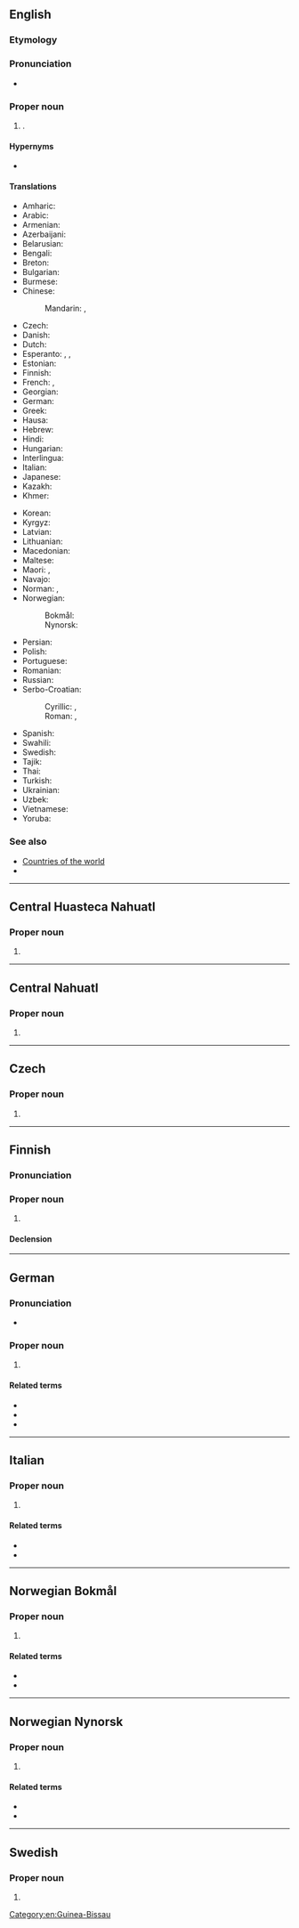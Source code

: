 {{also|Guinea Bissau}}
==English==
{{wikipedia}}

===Etymology===
{{compound|en|Guinea|Bissau}}

===Pronunciation===
* {{audio|en|En-us-Guinea-Bissau.ogg|Audio (US)}}

===Proper noun===
{{en-proper noun|head=[[Guinea]]-[[Bissau]]}}

# {{place|en|country|r/West Africa|official=Republic of Guinea-Bissau}}.

====Hypernyms====
* {{l|en|Subsahara}}

====Translations====
{{trans-top|Republic of Guinea-Bissau}}
* Amharic: {{t|am|ጊኔ-ቢሳው}}
* Arabic: {{t|ar|غِينِيَّا بِيسَاو|f|tr=ḡiniyyā bisāw}}
* Armenian: {{t|hy|Գվինեա Բիսաու}}
* Azerbaijani: {{t+|az|Qvineya-Bisau}}
* Belarusian: {{t|be|Гвіне́я-Біса́у|f}}
* Bengali: {{t+|bn|গিনি-বিসাউ}}
* Breton: {{t|br|Ginea-Bissau}}
* Bulgarian: {{t|bg|Гвине́я-Биса́у|f}}
* Burmese: {{t|my|ဂင်းနီဗစ်ဆော}}
* Chinese:
*: Mandarin: {{t+|cmn|幾內亞比紹|sc=Hani}}, {{t+|cmn|几内亚比绍|tr=Jǐnèiyà Bǐshào|sc=Hani}}
* Czech: {{t+|cs|Guinea-Bissau|f}}
* Danish: {{t+|da|Guinea-Bissau}}
* Dutch: {{t+|nl|Guinee-Bissau}}
* Esperanto: {{t|eo|Gvineo-Bisaŭo}}, {{t|eo|Gvineo-Bisaŭa}}, {{t|eo|Gvineo Bisaŭa}}
* Estonian: {{t+|et|Guinea-Bissau}}
* Finnish: {{t+|fi|Guinea-Bissau}}
* French: {{t+|fr|Guinée-Bissao}}, {{t+|fr|Guinée-Bissau}}
* Georgian: {{t|ka|გვინეა-ბისაუ}}
* German: {{t+|de|Guinea-Bissau}}
* Greek: {{t|el|Γουινέα-Μπισσάου}}
* Hausa: {{t|ha|Gini Bisau}}
* Hebrew: {{t|he|גינאה ביסאו|tr=gineh bisau|sc=Hebr}}
* Hindi: {{t+|hi|गिनी-बिसाऊ}}
* Hungarian: {{t+|hu|Bissau-Guinea}}
* Interlingua: {{t|ia|Guinea-Bissau}}
* Italian: {{t|it|Guinea Bissau}}
* Japanese: {{t+|ja|ギニアビサウ|tr=Ginia Bisau}}
* Kazakh: {{t|kk|Гвинея-Бисау}}
* Khmer: {{t-needed|km}}
{{trans-mid}}
* Korean: {{t+|ko|^기니비사우}}
* Kyrgyz: {{t+|ky|Гвинея-Бисау}}
* Latvian: {{t|lv|Gvineja-Bisava|f}}
* Lithuanian: {{t+|lt|Bisau Gvinėja|f}}
* Macedonian: {{t|mk|Гвине́ја-Биса́о|f}}
* Maltese: {{t|mt|Gwinea Bissaw|f|alt=il-Gwinea Bissaw}}
* Maori: {{t|mi|Kini Pihō}}, {{t|mi|Kini-Pīhau  }}
* Navajo: {{t|nv|Gíní Bisó}}
* Norman: {{t|nrf|Petite-Gùinaée|f}} {{qual|Guernsey}}, {{t|nrf|Dginnée-Bissau|f}} {{qual|Jersey}}
* Norwegian:
*: Bokmål: {{t+|nb|Guinea-Bissau}}
*: Nynorsk: {{t+|nn|Guinea-Bissau}}
* Persian: {{t|fa|گینه بیسائو|tr=gine bisâ'u}}
* Polish: {{t+|pl|Gwinea Bissau}}
* Portuguese: {{t+|pt|Guiné-Bissau}}
* Romanian: {{t+|ro|Guineea-Bissau|f}}
* Russian: {{t+|ru|Гвине́я-Биса́у|f}}
* Serbo-Croatian:
*: Cyrillic: {{t|sh|Гвинеја Бисао|f|sc=Cyrl}}, {{t|sh|Гвинеја Бисау|f}}
*: Roman: {{t|sh|Gvineja Bisao|f}}, {{t+|sh|Gvineja Bisau|f}}
* Spanish: {{t+|es|Guinea-Bisáu|f}}
* Swahili: {{t+|sw|Ginebisau}}
* Swedish: {{t+|sv|Guinea-Bissau}}
* Tajik: {{t|tg|Гвинея Бисау}}
* Thai: {{t|th|กินี-บิสเซา}}
* Turkish: {{t|tr|Gine-Bissau}}
* Ukrainian: {{t+|uk|Гвіне́я-Біса́у|f}}
* Uzbek: {{t|uz|Gvineya-Bisau}}
* Vietnamese: {{t|vi|Ghi-nê Bít-xao}}
* Yoruba: {{t|yo|Gene-Busau}}
{{trans-bottom}}

===See also===
* [[Appendix:Countries of the world|Countries of the world]]
* {{list:countries of Africa/en}}

[[Category:en:Guinea-Bissau]]

----

==Central Huasteca Nahuatl==

===Proper noun===
{{head|nch|proper noun}}

# {{place|nch|country|cont/Africa|t=Guinea-Bissau}}

----

==Central Nahuatl==

===Proper noun===
{{head|nhn|proper noun}}

# {{place|nhn|country|cont/Africa|t=Guinea-Bissau}}

----

==Czech==

===Proper noun===
{{cs-proper noun|g=f}}

# {{place|cs|country|r/West Africa|t=Guinea-Bissau}}

----

==Finnish==
{{wikipedia|lang=fi}}

===Pronunciation===
{{fi-pronunciation|ginea-bissau}}

===Proper noun===
{{fi-proper noun}}

# {{place|fi|country|r/West Africa|t=Guinea-Bissau}}

====Declension====
{{fi-decl-rosé|n=sg|Guinea-Bissau|a}}

----

==German==
{{wikipedia|lang=de}}

===Pronunciation===
* {{audio|de|De-Guinea-Bissau.ogg|Audio}}

===Proper noun===
{{de-proper noun|n}}

# {{place|de|country|r/West Africa|t=Guinea-Bissau}}

====Related terms====
* {{l|de|Guinea-Bissauer}}
* {{l|de|Guinea-Bissauerin}}
* {{l|de|guinea-bissauisch}}

----

==Italian==
{{wikipedia|lang=it}}

===Proper noun===
{{head|it|proper noun|g=f}}

# {{place|it|country|r/West Africa|t=Guinea-Bissau}}

====Related terms====
* {{l|it|Guinea}}
* {{l|it|guineano}}

----

==Norwegian Bokmål==
{{wikipedia|lang=no}}

===Proper noun===
{{head|nb|proper noun|head=[[Guinea]]-[[Bissau]]}}

# {{place|nb|country|r/West Africa|t=Guinea-Bissau}}

====Related terms====
* {{l|nb|bissauguineaner}}
* {{l|nb|bissauguineansk}}

----

==Norwegian Nynorsk==
{{wikipedia|lang=nn}}

===Proper noun===
{{head|nn|proper noun|head=[[Guinea]]-[[Bissau]]}}

# {{place|nn|country|r/West Africa|t=Guinea-Bissau}}

====Related terms====
* {{l|nn|bissauguineanar}}
* {{l|nn|bissauguineansk}}

----

==Swedish==
{{wikipedia|lang=sv}}

===Proper noun===
{{sv-proper noun|n}}

# {{place|sv|country|r/West Africa|t=Guinea-Bissau}}
